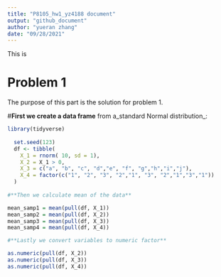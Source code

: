 ```yaml
---
title: "P8105_hw1_yz4188 document"
output: "github_document"
author: "yueran zhang"
date: "09/28/2021"
---
```


This is 

# Problem 1

The purpose of this part is the solution for problem 1.

#**First we create  a data frame** 
from a_standard Normal distribution_:

```r
library(tidyverse)
  
  set.seed(123)
  df <- tibble( 
    X_1 = rnorm( 10, sd = 1),
    X_2 = X_1 > 0,
    X_3 = c("a", "b", "c", "d","e", "f", "g","h","i","j"),
    X_4 = factor(c("1", "2", "3", "2","1", "3", "2","1","3","1"))
  )
  
#**Then we calculate mean of the data** 

mean_samp1 = mean(pull(df, X_1))
mean_samp2 = mean(pull(df, X_2))
mean_samp3 = mean(pull(df, X_3))
mean_samp4 = mean(pull(df, X_4))

#**Lastly we convert variables to numeric factor**  

as.numeric(pull(df, X_2))
as.numeric(pull(df, X_3))
as.numeric(pull(df, X_4))
  
```

